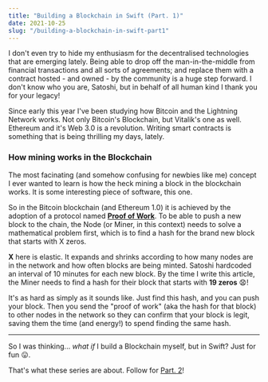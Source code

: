 ```yaml
---
title: "Building a Blockchain in Swift (Part. 1)"
date: 2021-10-25
slug: "/building-a-blockchain-in-swift-part1"
---
```


I don't even try to hide my enthusiasm for the decentralised technologies that are emerging lately. Being able to drop off the man-in-the-middle from financial transactions and all sorts of agreements; and replace them with a contract hosted - and owned - by the community is a huge step forward. I don't know who you are, Satoshi, but in behalf of all human kind I thank you for your legacy!

Since early this year I've been studying how Bitcoin and the Lightning Network works. Not only Bitcoin's Blockchain, but Vitalik's one as well. Ethereum and it's Web 3.0 is a revolution. Writing smart contracts is something that is being thrilling my days, lately.

### How mining works in the Blockchain

The most facinating (and somehow confusing for newbies like me) concept I ever wanted to learn is how the heck mining a block in the blockchain works. It is some interesting piece of software, this one. 

So in the Bitcoin blockchain (and Ethereum 1.0) it is achieved by the adoption of a protocol named [**Proof of Work**](https://en.wikipedia.org/wiki/Proof_of_work). To be able to push a new block to the chain, the Node (or Miner, in this context) needs to solve a mathematical problem first, which is to find a hash for the brand new block that starts with X zeros. 

**X** here is elastic. It expands and shrinks according to how many nodes are in the network and how often blocks are being minted. Satoshi hardcoded an interval of 10 minutes for each new block. By the time I write this article, the Miner needs to find a hash for their block that starts with **19 zeros** 😧! 

It's as hard as simply as it sounds like. Just find this hash, and you can push your block. Then you send the "proof of work" (aka the hash for that block) to other nodes in the network so they can confirm that your block is legit, saving them the time (and energy!) to spend finding the same hash.

---

So I was thinking... _what if_ I build a Blockchain myself, but in Swift? Just for fun 😛.

That's what these series are about. Follow for [Part. 2](/building-a-blockchain-in-swift-part2)!